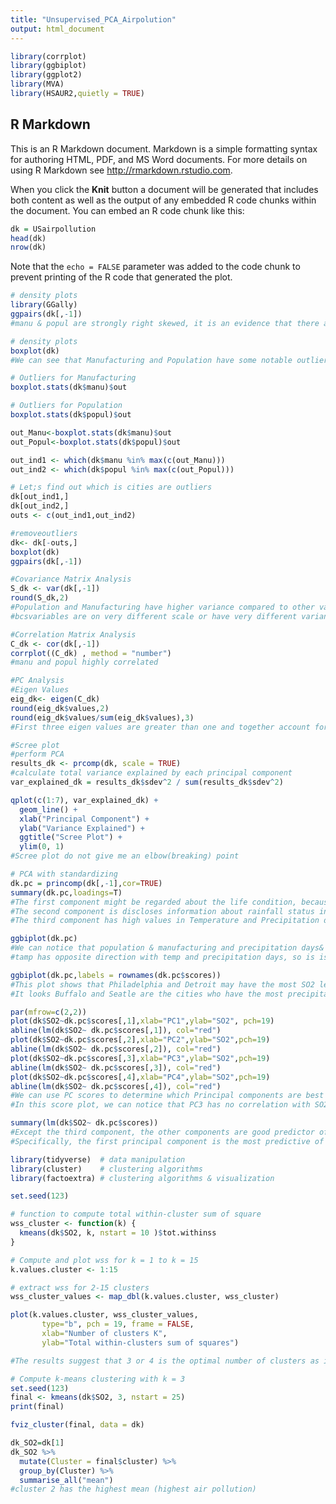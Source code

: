 ```yaml
---
title: "Unsupervised_PCA_Airpolution"
output: html_document
---
```


```r
library(corrplot)
library(ggbiplot)
library(ggplot2)
library(MVA)
library(HSAUR2,quietly = TRUE)
```

## R Markdown

This is an R Markdown document. Markdown is a simple formatting syntax for authoring HTML, PDF, and MS Word documents. For more details on using R Markdown see <http://rmarkdown.rstudio.com>.

When you click the **Knit** button a document will be generated that includes both content as well as the output of any embedded R code chunks within the document. You can embed an R code chunk like this:

```r
dk = USairpollution
head(dk)
nrow(dk)
```

Note that the `echo = FALSE` parameter was added to the code chunk to prevent printing of the R code that generated the plot.

```r
# density plots
library(GGally)
ggpairs(dk[,-1])
#manu & popul are strongly right skewed, it is an evidence that there are some outliers.
```

```r
# density plots
boxplot(dk)
#We can see that Manufacturing and Population have some notable outliers, let’s find those outliers and remove them.
```

```r
# Outliers for Manufacturing
boxplot.stats(dk$manu)$out

# Outliers for Population
boxplot.stats(dk$popul)$out

out_Manu<-boxplot.stats(dk$manu)$out
out_Popul<-boxplot.stats(dk$popul)$out

out_ind1 <- which(dk$manu %in% max(c(out_Manu)))
out_ind2 <- which(dk$popul %in% max(c(out_Popul)))
```

```r
# Let;s find out which is cities are outliers
dk[out_ind1,]
dk[out_ind2,]
outs <- c(out_ind1,out_ind2)
```

```r
#removeoutliers
dk<- dk[-outs,]
boxplot(dk)
ggpairs(dk[,-1])
```

```r
#Covariance Matrix Analysis
S_dk <- var(dk[,-1])
round(S_dk,2)
#Population and Manufacturing have higher variance compared to other variables, so the data needs to be scaled
#bcsvariables are on very different scale or have very different variances, a PCA of the data should be performed on the Correlation Matrix.
```

```r
#Correlation Matrix Analysis
C_dk <- cor(dk[,-1])
corrplot((C_dk) , method = "number")
#manu and popul highly correlated
```

```r
#PC Analysis
#Eigen Values
eig_dk<- eigen(C_dk)
round(eig_dk$values,2)
round(eig_dk$values/sum(eig_dk$values),3)
#First three eigen values are greater than one and together account for almost %85 of the variance of the original variables.

```

```r
#Scree plot
#perform PCA
results_dk <- prcomp(dk, scale = TRUE)
#calculate total variance explained by each principal component
var_explained_dk = results_dk$sdev^2 / sum(results_dk$sdev^2)

qplot(c(1:7), var_explained_dk) + 
  geom_line() + 
  xlab("Principal Component") + 
  ylab("Variance Explained") +
  ggtitle("Scree Plot") +
  ylim(0, 1)
#Scree plot do not give me an elbow(breaking) point
```

```r
# PCA with standardizing
dk.pc = princomp(dk[,-1],cor=TRUE)
summary(dk.pc,loadings=T)
#The first component might be regarded about the life condition, because manufacturing and population has higher coefficient indicating relatively poor environment.
#The second component is discloses information about rainfall status in cities.
#The third component has high values in Temperature and Precipitation days with opposite directions. So, this component gives an idea about the weather condition
```

```r
ggbiplot(dk.pc)
#We can notice that population & manufacturing and precipitation days& precipitation have same direction, it is a sign that thay both are correlated to each other.
#tamp has opposite direction with temp and precipitation days, so is is a sign thta they are negatively correlated each other.

ggbiplot(dk.pc,labels = rownames(dk.pc$scores))
#This plot shows that Philadelphia and Detroit may have the most SO2 level due to effect of manufacturing and population.
#It looks Buffalo and Seatle are the cities who have the most precipitation days. Cleveland, Milwaukee and Minnesota are the windy cities and Salt Lake City is the city with the lowest humidity.


```

```r
par(mfrow=c(2,2))
plot(dk$SO2~dk.pc$scores[,1],xlab="PC1",ylab="SO2", pch=19)
abline(lm(dk$SO2~ dk.pc$scores[,1]), col="red")
plot(dk$SO2~dk.pc$scores[,2],xlab="PC2",ylab="SO2",pch=19)
abline(lm(dk$SO2~ dk.pc$scores[,2]), col="red")
plot(dk$SO2~dk.pc$scores[,3],xlab="PC3",ylab="SO2",pch=19)
abline(lm(dk$SO2~ dk.pc$scores[,3]), col="red")
plot(dk$SO2~dk.pc$scores[,4],xlab="PC4",ylab="SO2",pch=19)
abline(lm(dk$SO2~ dk.pc$scores[,4]), col="red")
#We can use PC scores to determine which Principal components are best predictors of the SO2 levels in the air.
#In this score plot, we can notice that PC3 has no correlation with SO2 level. We called PC3 as a weather component,this component is not a good predictor.
```

```r
summary(lm(dk$SO2~ dk.pc$scores))
#Except the third component, the other components are good predictor of response variable (SO2).
#Specifically, the first principal component is the most predictive of SO2.But it is clear that components with small variance such as the fourth component also have correlation with the response.
```

```r
library(tidyverse)  # data manipulation
library(cluster)    # clustering algorithms
library(factoextra) # clustering algorithms & visualization
```

```r
set.seed(123)

# function to compute total within-cluster sum of square 
wss_cluster <- function(k) {
  kmeans(dk$SO2, k, nstart = 10 )$tot.withinss
}

# Compute and plot wss for k = 1 to k = 15
k.values.cluster <- 1:15

# extract wss for 2-15 clusters
wss_cluster_values <- map_dbl(k.values.cluster, wss_cluster)

plot(k.values.cluster, wss_cluster_values,
       type="b", pch = 19, frame = FALSE, 
       xlab="Number of clusters K",
       ylab="Total within-clusters sum of squares")

#The results suggest that 3 or 4 is the optimal number of clusters as it appears to be the bend in the knee (or elbow)
```

```r
# Compute k-means clustering with k = 3
set.seed(123)
final <- kmeans(dk$SO2, 3, nstart = 25)
print(final)
```

```r
fviz_cluster(final, data = dk)
```

```r
dk_SO2=dk[1]
dk_SO2 %>%
  mutate(Cluster = final$cluster) %>%
  group_by(Cluster) %>%
  summarise_all("mean")
#cluster 2 has the highest mean (highest air pollution)
```
